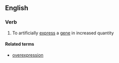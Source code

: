 ==English==

===Verb===
{{en-verb|es}}

# {{label|en|genetics}} To artificially [[express]] a [[gene]] in increased quantity

====Related terms====
* [[overexpression]]